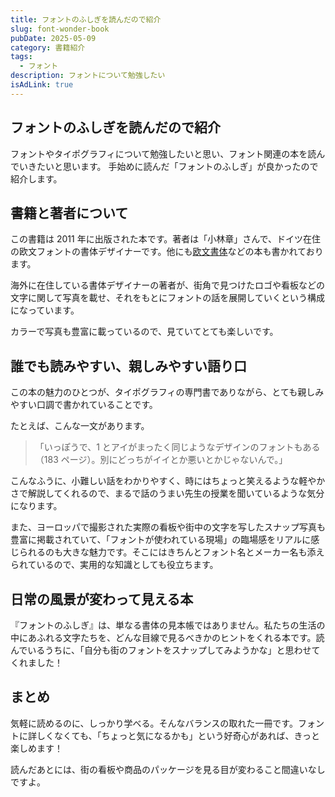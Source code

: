 ```yaml
---
title: フォントのふしぎを読んだので紹介
slug: font-wonder-book
pubDate: 2025-05-09
category: 書籍紹介
tags:
  - フォント
description: フォントについて勉強したい
isAdLink: true
---
```



## フォントのふしぎを読んだので紹介

フォントやタイポグラフィについて勉強したいと思い、フォント関連の本を読んでいきたいと思います。
手始めに読んだ「フォントのふしぎ」が良かったので紹介します。

<AmazonLink
  imageId="51Dtxr9LBSL"
  linkId="4511ylm"
  title="フォントのふしぎ ブランドのロゴはなぜ高そうに見えるのか？"
  author="小林章"
/>

## 書籍と著者について

この書籍は 2011 年に出版された本です。著者は「小林章」さんで、ドイツ在住の欧文フォントの書体デザイナーです。他にも[欧文書体](https://amzn.to/3RROS8S)などの本も書かれております。

海外に在住している書体デザイナーの著者が、街角で見つけたロゴや看板などの文字に関して写真を載せ、それをもとにフォントの話を展開していくという構成になっています。

カラーで写真も豊富に載っているので、見ていてとても楽しいです。

## 誰でも読みやすい、親しみやすい語り口

この本の魅力のひとつが、タイポグラフィの専門書でありながら、とても親しみやすい口調で書かれていることです。

たとえば、こんな一文があります。

> 「いっぽうで、1 とアイがまったく同じようなデザインのフォントもある（183 ページ）。別にどっちがイイとか悪いとかじゃないんで。」

こんなふうに、小難しい話をわかりやすく、時にはちょっと笑えるような軽やかさで解説してくれるので、まるで話のうまい先生の授業を聞いているような気分になります。

また、ヨーロッパで撮影された実際の看板や街中の文字を写したスナップ写真も豊富に掲載されていて、「フォントが使われている現場」の臨場感をリアルに感じられるのも大きな魅力です。そこにはきちんとフォント名とメーカー名も添えられているので、実用的な知識としても役立ちます。

## 日常の風景が変わって見える本

『フォントのふしぎ』は、単なる書体の見本帳ではありません。私たちの生活の中にあふれる文字たちを、どんな目線で見るべきかのヒントをくれる本です。読んでいるうちに、「自分も街のフォントをスナップしてみようかな」と思わせてくれました！

## まとめ

気軽に読めるのに、しっかり学べる。そんなバランスの取れた一冊です。フォントに詳しくなくても、「ちょっと気になるかも」という好奇心があれば、きっと楽しめます！

読んだあとには、街の看板や商品のパッケージを見る目が変わること間違いなしですよ。
